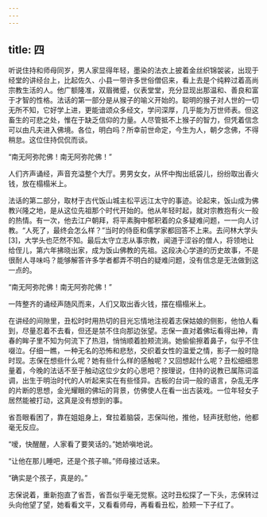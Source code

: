 ```yaml
---
---
---
```

title: 四
---




听说住持和师母同岁，男人家显得年轻，墨染的法衣上披着金丝织锦袈裟，出现于经堂的讲经台上，比起佐久、小县一带许多世俗僧侣来，看上去是个纯粹过着高尚宗教生活的人。他广额隆准，双眉微蹙，仪表堂堂，充分显现出那温和、善良和富于才智的性格。法话的第一部分是从猴子的喻义开始的。聪明的猴子对人世的一切无所不知，它好学上进，更能谙颂众多经文，学问深厚，几乎能为万世师表。但这畜生的可悲之处，惟在于缺乏信仰的力量。人尽管抵不上猴子的智力，但凭着信念可以由凡夫进入佛境。各位，明白吗？所幸前世命定，今生为人，朝夕念佛，不得稍怠。这位住持侃侃而谈。

“南无阿弥陀佛！南无阿弥陀佛！”

人们齐声诵经，声音充溢整个大厅。男男女女，从怀中掏出纸袋儿，纷纷取出香火钱，放在榻榻米上。

法话的第二部分，取材于古代饭山城主松平远江太守的事迹。论起来，饭山成为佛教兴隆之地，是从这位先祖那个时代开始的。他从年轻时起，就对宗教抱有火一般的热情。有一次，他去江户朝拜，将平素胸中郁积着的众多疑难问题，一一向人讨教。“人死了，最终会怎么样？”当时的侍臣和儒学家都回答不上来。去问林大学头[3]，大学头也茫然不知。最后太守立志从事宗教，闻道于涩谷的僧人，将领地让给侄儿，第六年拂晓出家，成为饭山佛教的先祖。这段决心学道的历史故事，不是很耐人寻味吗？能够解答许多学者都弄不明白的疑难问题，没有信念是无法做到这一点的。

“南无阿弥陀佛！南无阿弥陀佛！”

一阵整齐的诵经声随风而来，人们又取出香火钱，摆在榻榻米上。

在讲经的间隙里，丑松时时用热切的目光忘情地注视着志保姑娘的侧影，他怕人看到，尽量忍着不去看，但还是禁不住向那边张望。志保一直对着佛坛看得出神，青春的眸子里不知为何流下了热泪，悄悄顺着脸颊流淌。她偷偷擦着鼻子，似乎不住啜泣。仔细一瞧，一种无名的恐怖和悲愁，交织着女性的温爱之情，影子一般时隐时现。志保在想些什么呢？她有些什么样的感触呢？又回想起什么呢？丑松细细思量着，今晚的法话不至于触动这位少女的心思吧？按理说，住持的说教已属陈词滥调，出生于明治时代的人听起来实在有些怪异。古板的台词一般的语言，杂乱无序的片断的思想，金光耀眼的佛坛的背景，仿佛使人在看一出古装戏。一位年轻女子居然能被打动，这真是没有想到的事。

省吾眼看困了，靠在姐姐身上，耷拉着脑袋，志保叫他，推他，轻声抚慰他，他都毫无反应。

“嗳，快醒醒，人家看了要笑话的。”她娇嗔地说。

“让他在那儿睡吧，还是个孩子嘛。”师母接过话来。

“确实是个孩子，真是的。”

志保说着，重新抱直了省吾，省吾似乎毫无觉察。这时丑松探了一下头，志保转过头向他望了望，她看看文平，又看看师母，再看看丑松，脸颊一下子红了。